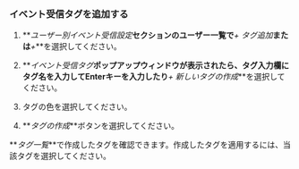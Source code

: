 ### イベント受信タグを追加する

1.  **_ユーザー別イベント受信設定_**セクションのユーザー一覧で**_+ タグ追加_**または**_+_**を選択してください。

2.  **_イベント受信タグ_**ポップアップウィンドウが表示されたら、タグ入力欄にタグ名を入力してEnterキーを入力したり**_+ 新しいタグの作成_**を選択してください。

3.  タグの色を選択してください。

4.  **_タグの作成_**ボタンを選択してください。

**_タグ一覧_**で作成したタグを確認できます。作成したタグを適用するには、当該タグを選択してください。
